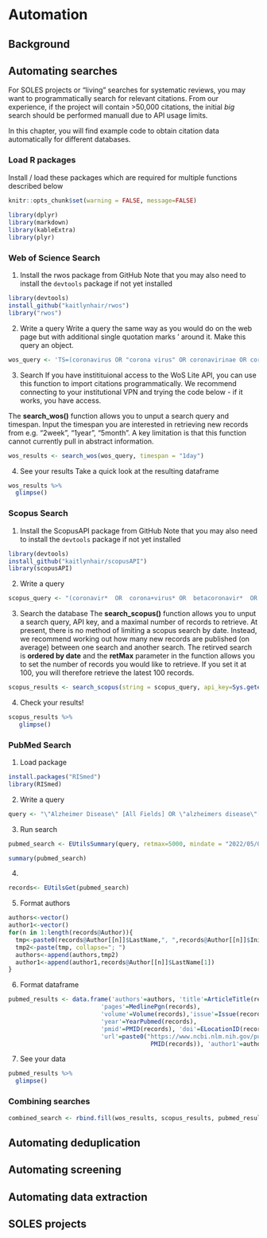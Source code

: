 # Automation

## Background

## Automating searches

For SOLES projects or "living" searches for systematic reviews, you may want to programmatically search for relevant citations. From our experience, if the project will contain >50,000 citations, the initial *big* search should be performed manuall due to API usage limits.

In this chapter, you will find example code to obtain citation data automatically for different databases. 

### Load R packages
Install / load these packages which are required for multiple functions described below
```r
knitr::opts_chunk$set(warning = FALSE, message=FALSE)
  
library(dplyr)
library(markdown)
library(kableExtra)
library(plyr)
```

### Web of Science Search

1. Install the rwos package from GitHub
Note that you may also need to install the `devtools` package if not yet installed

```r
library(devtools)
install_github("kaitlynhair/rwos")
library("rwos")
```

2. Write a query 
Write a query the same way as you would do on the web page but with additional single quotation marks ' around it. Make this query an object. 
```r
wos_query <- 'TS=(coronavirus OR "corona virus" OR coronavirinae OR coronaviridae OR betacoronavirus OR covid OR covid19 OR "covid 19" OR nCoV OR "CoV 2" OR CoV2 OR sarscov2 OR 2019nCoV OR "novel CoV" OR "wuhan virus") OR TS=((wuhan OR hubei OR huanan) AND ("severe acute respiratory" OR pneumonia) AND (outbreak)) OR TI=(coronavirus OR "corona virus" OR coronavirinae OR coronaviridae OR betacoronavirus OR covid OR covid19 OR "covid 19" OR nCoV OR "CoV 2" OR CoV2 OR sarscov2 OR 2019nCoV OR "novel CoV" OR "wuhan virus") OR TI=((wuhan OR hubei OR huanan) AND ("severe acute respiratory" OR pneumonia) AND (outbreak))'
```

3. Search
If you have institituional access to the WoS Lite API, you can use this function to import citations programmatically. We recommend connecting to your institutional VPN and trying the code below - if it works, you have access. 

The **search_wos()** function allows you to unput a search query and timespan. Input the timespan you are interested in retrieving new records from e.g. "2week", "1year", "5month". A key limitation is that this function cannot currently pull in abstract information.

```r
wos_results <- search_wos(wos_query, timespan = "1day")
```

4. See your results
Take a quick look at the resulting dataframe
```r
wos_results %>%
  glimpse()
```

### Scopus Search

1. Install the ScopusAPI package from GitHub
Note that you may also need to install the `devtools` package if not yet installed

```r
library(devtools)
install_github("kaitlynhair/scopusAPI")
library(scopusAPI)
```
 
2. Write a query
```r
scopus_query <- "(coronavir*  OR  corona+virus* OR  betacoronavir*  OR  covid19  OR  covid+19  OR  ncov  OR  cov  2  OR  cov2  OR  sarscov2  OR  2019ncov  OR  2019+novel+coronavirus*  OR  2019+novel+CoV  OR  wuhan+virus* )  OR  ((wuhan  OR  hubei  OR  huanan)  AND  (severe+acute+respiratory  OR  pneumonia* )  AND  outbreak*)"
```

3. Search the database
The **search_scopus()** function allows you to unput a search query, API key, and a maximal number of records to retrieve. At present, there is no method of limiting a scopus search by date. Instead, we recommend working out how many new records are published (on average) between one search and another search. The retirved search is **ordered by date** and the **retMax** parameter in the function allows you to set the number of records you would like to retrieve. If you set it at 100, you will therefore retrieve the latest 100 records. 

```r
scopus_results <- search_scopus(string = scopus_query, api_key=Sys.getenv("SCOPUS_API_TOKEN"), retMax=10)
```

4. Check your results!
```r
scopus_results %>%
   glimpse()
```

### PubMed Search
1. Load package
```r
install.packages("RISmed")
library(RISmed)
```

2. Write a query
```r
query <- "\"Alzheimer Disease\" [All Fields] OR \"alzheimers disease\"[All Fields] OR alzheimer*[All Fields]"
```

3. Run search
```r
pubmed_search <- EUtilsSummary(query, retmax=5000, mindate = "2022/05/03", maxdate="2022/05/03",  type="esearch", db="pubmed")

summary(pubmed_search)
```

4. 
```r
records<- EUtilsGet(pubmed_search)
```

5. Format authors
```r
authors<-vector()
author1<-vector()
for(n in 1:length(records@Author)){
  tmp<-paste0(records@Author[[n]]$LastName,", ",records@Author[[n]]$Initials)
  tmp2<-paste(tmp, collapse="; ")
  authors<-append(authors,tmp2)
  author1<-append(author1,records@Author[[n]]$LastName[1])
}
```

6. Format dataframe
```r
pubmed_results <- data.frame('authors'=authors, 'title'=ArticleTitle(records),                          'abstract'=AbstractText(records),'journal'=MedlineTA(records), 
                          'pages'=MedlinePgn(records),
                          'volume'=Volume(records),'issue'=Issue(records),
                          'year'=YearPubmed(records),
                          'pmid'=PMID(records), 'doi'=ELocationID(records), 
                          'url'=paste0("https://www.ncbi.nlm.nih.gov/pubmed/",
                                        PMID(records)), 'author1'=author1) 

```

7. See your data
```r
pubmed_results %>% 
  glimpse()
```

### Combining searches
```r
combined_search <- rbind.fill(wos_results, scopus_results, pubmed_results)
```


## Automating deduplication
## Automating screening
## Automating data extraction
## SOLES projects


